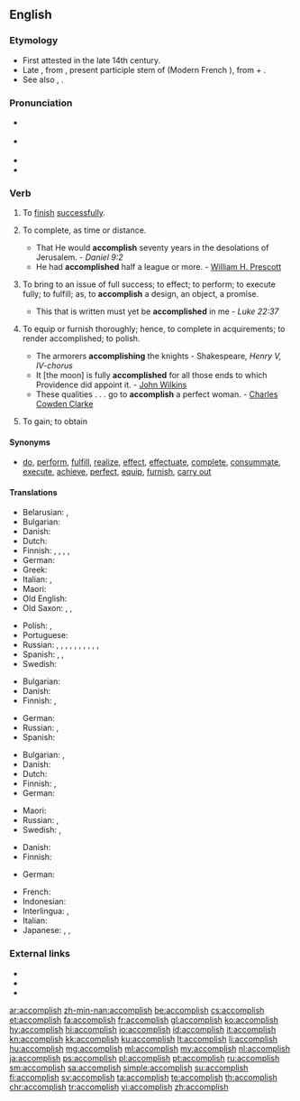 ==English==
{{Webster 1913}}

===Etymology===
* First attested in the late 14th century.
* Late {{etyl|enm|en}} {{term|acomplissen|lang=ang}}, from {{etyl|fro|en}} {{term||acompliss-}}, present participle stem of {{term|acomplir|lang=fro}} (Modern French {{term|accomplir|lang=fr}}), from {{etyl|la|en}} {{term|ad|lang=la}} + {{term|complere||to fill up, to complete|lang=la}}.
* See also {{term|complete}}, {{term|finish}}.

===Pronunciation===
* {{a|UK}} {{IPA|/əˈkəm.plɪʃ/|lang=en}}
* {{a|US}} {{IPA|/ə.ˈkɒm.plɪʃ/|lang=en}}
* {{audio|En-us-accomplish.ogg|Audio (US)|lang=en}}
* {{hyphenation|a|ccom|plish|lang=en}}

===Verb===
{{en-verb|accomplishes|accomplishing|accomplished}}

# {{context|transitive|lang=en}} To [[finish]] [[successful]]ly.
# {{context|transitive|lang=en}} To complete, as time or distance.
#* That He would '''accomplish''' seventy years in the desolations of Jerusalem. - ''Daniel 9:2''
#* He had '''accomplished''' half a league or more. - [[w:William H. Prescott|William H. Prescott]]
# {{context|transitive|lang=en}} To bring to an issue of full success; to effect; to perform; to execute fully; to fulfill; as, to '''accomplish''' a design, an object, a promise.
#* This that is written must yet be '''accomplished''' in me - ''Luke 22:37''
# {{context|transitive|archaic|lang=en}} To equip or furnish thoroughly; hence, to complete in acquirements; to render accomplished; to polish.
#* The armorers '''accomplishing''' the knights - Shakespeare, ''Henry V, IV-chorus''
#* It [the moon] is fully '''accomplished''' for all those ends to which Providence did appoint it. - [[w:John Wilkins|John Wilkins]]
#* These qualities . . . go to '''accomplish''' a perfect woman. - [[w:Charles Cowden Clarke|Charles Cowden Clarke]]
# {{context|transitive|obsolete|lang=en}} To gain; to obtain
#:{{rfquotek|Shakespeare}}

====Synonyms====
* [[do]], [[perform]], [[fulfill]], [[realize]], [[effect]], [[effectuate]], [[complete]], [[consummate]], [[execute]], [[achieve]], [[perfect]], [[equip]], [[furnish]], [[carry out]]

====Translations====
{{trans-top|to finish successfully}}
* Belarusian: {{t|be|дасяга́ць|impf|sc=Cyrl}}, {{t|be|дасягну́ць|pf|sc=Cyrl}}
* Bulgarian: {{t+|bg|осъществявам}}
* Danish: {{t|da|fuldende}}
* Dutch: {{t+|nl|volbrengen}}
* Finnish: {{t+|fi|suorittaa}}, {{t+|fi|toteuttaa}}, {{t+|fi|saada}} {{t|fi|tehty|alt=tehdyksi}}, {{t+|fi|saattaa}} {{t|fi|päätökseen}}, {{t+|fi|saada}} {{t|fi|aikaan}}
* German: {{t+|de|vollenden}}
* Greek: {{t+|el|επιτυγχάνω}}
* Italian: {{t+|it|compiere}}, {{t+|it|realizzare}}
* Maori: {{t|mi|whakatutuki}}
* Old English: {{t|ang|fremman}}
* Old Saxon: {{t|osx|fremmian}}, {{t|osx|frummian}}, {{t|osx|gifrummian}}
{{trans-mid}}
* Polish: {{t+|pl|dokonywać}}, {{t+|pl|dokonać}}
* Portuguese: {{t|pt|conseguir}} {{qualifier|with verb}}
* Russian: {{t+check|ru|совершать|impf|tr=soveršátʹ}}, {{t+check|ru|совершить|impf|tr=soveršítʹ}}, {{t+check|ru|выполнять|impf|tr=vypolnjátʹ}}, {{t+check|ru|выполнить|pf|tr=výpolnitʹ}}, {{t+check|ru|достигать|impf|tr=dostigátʹ}}, {{t+check|ru|достигнуть|pf|tr=dostígnutʹ}}, {{t+check|ru|достичь|impf|tr=dostíčʹ}}, {{t+check|ru|завершать|impf|tr=zaveršátʹ}}, {{t+check|ru|завершить|tr=zaveršítʹ|pf}}, {{t-check|ru|[[доводить]] [[до]] [[конец|конца]]|impf|tr=dovodítʹ do koncá|sc=Cyrl}} <!-- was "[[доводить]] [[до]] [[конец|конца]]" - assumed sum-of-parts; if an idiom, remove the wikilinks to the individual words. see [[User:Kephir/gadgets/xte#Translation_fixing]] -->, {{t-check|ru|[[довести]] [[до]] [[конец|конца]]|pf|tr=dovestí do koncá|sc=Cyrl}} <!-- was "[[довести]] [[до]] [[конец|конца]]" - assumed sum-of-parts; if an idiom, remove the wikilinks to the individual words. see [[User:Kephir/gadgets/xte#Translation_fixing]] -->
* Spanish: {{t+|es|efectuar}}, {{t+|es|realizar}}, {{t+|es|lograr}}
* Swedish: {{t+|sv|fullborda}}
{{trans-bottom}}

{{trans-top|to complete, as time or distance}}
* Bulgarian: {{t+|bg|завършвам}}
* Danish: {{t|da|fuldende}}
* Finnish: {{t+|fi|suorittaa}}, {{t+|fi|saavuttaa}}
{{trans-mid}}
* German: {{t+|de|vollenden}}
* Russian: {{t+|ru|завершать|impf|tr=zaveršátʹ}}, {{t+|ru|завершить|pf|tr=zaveršítʹ}}
* Spanish: {{t+|es|completar}}
{{trans-bottom}}

{{trans-top|to bring to an issue of full success; to effect; to perform}}
* Bulgarian: {{t+|bg|извършвам}}, {{t+|bg|осъществявам}}
* Danish: {{t|da|fuldende}}
* Dutch: {{t+|nl|volbrengen}}
* Finnish: {{t+|fi|suorittaa}}, {{t+|fi|saavuttaa}}
* German: {{t+|de|vollenden}}
{{trans-mid}}
* Maori: {{t|mi|whakatutuki}}
* Russian: {{t+|ru|осуществлять|impf|tr=osuščestvljátʹ}}, {{t+|ru|осуществить|pf|tr=osuščestvítʹ}}
* Swedish: {{t+|sv|åstadkomma}}, {{t+|sv|uträtta}}
{{trans-bottom}}

{{trans-top|to equip or furnish thoroughly}}
* Danish: {{t|da|fuldende}}
* Finnish: {{t+|fi|varustaa}}
{{trans-mid}}
* German: {{t+|de|vollenden}}
{{trans-bottom}}

{{trans-top|(obsolete) to gain; to obtain}}
{{trans-mid}}
{{trans-bottom}}

{{checktrans-top}}
* French: {{t-check|fr|accomplir}}
* Indonesian: {{t-check|id|selesai|alt=menyelesaikan}} <!-- was "[[selesai|menyelesaikan]]" - assumed inflected form or vocalised spelling; please verify if linking is acceptable. see [[User:Kephir/gadgets/xte#Translation_fixing]] -->
* Interlingua: {{t-check|ia|complir}}, {{t-check|ia|realisar}}
* Italian: {{t-check|it|compire}}
* Japanese: {{t-check|ja|完成|tr=[[かんせい]]させる, kansei-saseru|alt=完成させる|sc=Jpan}} <!-- was "[[完成]]させる" - assumed inflected form or vocalised spelling; please verify if linking is acceptable. see [[User:Kephir/gadgets/xte#Translation_fixing]] -->, {{t-check|ja|成し遂げる|tr=[[なしとげる]], nashitogeru|sc=Jpan}}, {{t-check|ja|完了|tr=[[かんりょう]]させる, kanryō-saseru|alt=完了させる|sc=Jpan}} <!-- was "[[完了]]させる" - assumed inflected form or vocalised spelling; please verify if linking is acceptable. see [[User:Kephir/gadgets/xte#Translation_fixing]] -->
{{trans-bottom}}

===External links===
* {{R:OneLook}}
* {{R:Webster 1913}}
* {{R:Century 1911}}

[[ar:accomplish]]
[[zh-min-nan:accomplish]]
[[be:accomplish]]
[[cs:accomplish]]
[[et:accomplish]]
[[fa:accomplish]]
[[fr:accomplish]]
[[gl:accomplish]]
[[ko:accomplish]]
[[hy:accomplish]]
[[hi:accomplish]]
[[io:accomplish]]
[[id:accomplish]]
[[it:accomplish]]
[[kn:accomplish]]
[[kk:accomplish]]
[[ku:accomplish]]
[[lt:accomplish]]
[[li:accomplish]]
[[hu:accomplish]]
[[mg:accomplish]]
[[ml:accomplish]]
[[my:accomplish]]
[[nl:accomplish]]
[[ja:accomplish]]
[[ps:accomplish]]
[[pl:accomplish]]
[[pt:accomplish]]
[[ru:accomplish]]
[[sm:accomplish]]
[[sa:accomplish]]
[[simple:accomplish]]
[[su:accomplish]]
[[fi:accomplish]]
[[sv:accomplish]]
[[ta:accomplish]]
[[te:accomplish]]
[[th:accomplish]]
[[chr:accomplish]]
[[tr:accomplish]]
[[vi:accomplish]]
[[zh:accomplish]]